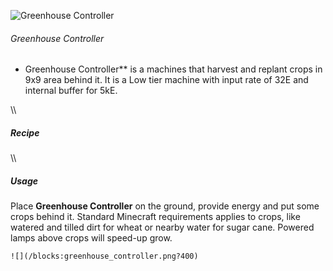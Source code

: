![Greenhouse Controller](/mods/techreborn/greenhouse_controller.png)


###### Greenhouse Controller

- Greenhouse Controller** is a machines that harvest and replant
        crops in 9x9 area behind it. It is a Low tier machine with input
        rate of 32E and internal buffer for 5kE.

\\\\

##### Recipe

<Recipe recipe=" input techreborn:refined_iron_ingot
techreborn:advanced_circuit techreborn:refined_iron_ingot input
minecraft:iron_hoe techreborn:diamond_saw_blade minecraft:iron_hoe input
techreborn:advanced_circuit techreborn:advanced_machine_frame
techreborn:advanced_circuit output techreborn:greenhouse_controller
"/>

\\\\

##### Usage

Place **Greenhouse Controller** on the ground, provide energy and
put some crops behind it. Standard Minecraft requirements applies to
crops, like watered and tilled dirt for wheat or nearby water for sugar
cane. Powered lamps above crops will speed-up grow.

```
![](/blocks:greenhouse_controller.png?400)
```
